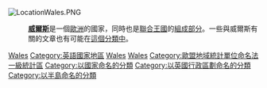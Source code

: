 [[Image:LocationWales.PNG|thumb]]
{{portal|威爾斯}}
{{topic cat|蘇格蘭}}
{{Commons category|Wales}}
:'''[[威爾斯|威爾斯]]'''是一個[[歐洲|歐洲]]的國家，同時也是[[聯合王國|聯合王國]]的[[英國的構成國|組成部分]]。一些與威爾斯有關的文章也有可能在[[:Category:英國|這個分類中]]。


[[Category:英國的構成國|Wales]]
[[Category:英語國家地區|Category:英語國家地區]]
[[Category:不列顛群島|Wales]]
[[Category:大不列顛|Wales]]
[[Category:歐盟地域統計單位命名法一級統計區|Category:歐盟地域統計單位命名法一級統計區]]
[[Category:以國家命名的分類|Category:以國家命名的分類]]
[[Category:以英國行政區劃命名的分類|Category:以英國行政區劃命名的分類]]
[[Category:以半島命名的分類|Category:以半島命名的分類]]